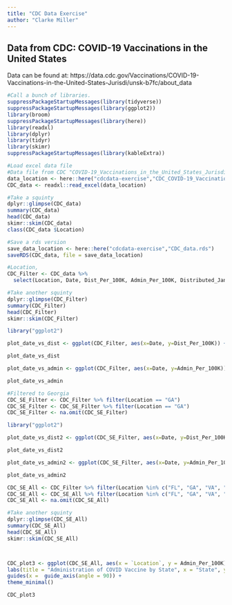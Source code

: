 ---
title: "CDC Data Exercise"
author: "Clarke Miller"
---

## Data from CDC: COVID-19 Vaccinations in the United States

Data can be found at: https://data.cdc.gov/Vaccinations/COVID-19-Vaccinations-in-the-United-States-Jurisdi/unsk-b7fc/about_data

```{r}
#Call a bunch of libraries.
suppressPackageStartupMessages(library(tidyverse))
suppressPackageStartupMessages(library(ggplot2))
library(broom) 
suppressPackageStartupMessages(library(here))
library(readxl) 
library(dplyr) 
library(tidyr) 
library(skimr)
suppressPackageStartupMessages(library(kableExtra))

#Load excel data file
#Data file from CDC "COVID-19_Vaccinations_in_the_United_States_Jurisdiction_20240208"
data_location <- here::here("cdcdata-exercise","CDC_COVID-19_Vaccinations.xlsx")
CDC_data <- readxl::read_excel(data_location)

#Take a squinty
dplyr::glimpse(CDC_data)
summary(CDC_data)
head(CDC_data)
skimr::skim(CDC_data)
class(CDC_data $Location)

#Save a rds version
save_data_location <- here::here("cdcdata-exercise","CDC_data.rds")
saveRDS(CDC_data, file = save_data_location)

#Location, 
CDC_Filter <- CDC_data %>% 
  select(Location, Date, Dist_Per_100K, Admin_Per_100K, Distributed_Janssen, Distributed_Moderna, Distributed_Pfizer)

#Take another squinty
dplyr::glimpse(CDC_Filter)
summary(CDC_Filter)
head(CDC_Filter)
skimr::skim(CDC_Filter)

library("ggplot2")

plot_date_vs_dist <- ggplot(CDC_Filter, aes(x=Date, y=Dist_Per_100K)) + geom_point() + theme_classic() + labs(title = "Doses Distributed vs. Time", x="Time (Date)", y="Doses Distibuted Per 100K")

plot_date_vs_dist

plot_date_vs_admin <- ggplot(CDC_Filter, aes(x=Date, y=Admin_Per_100K)) + geom_point() + theme_classic() + labs(title = "Doses Administered vs. Time", x="Time (Date)", y="Doses Administrated Per 100K")

plot_date_vs_admin

```

```{r}
#Filtered to Georgia
CDC_SE_Filter <- CDC_Filter %>% filter(Location == "GA")
CDC_SE_Filter <- CDC_SE_Filter %>% filter(Location == "GA")
CDC_SE_Filter <- na.omit(CDC_SE_Filter)

library("ggplot2")

plot_date_vs_dist2 <- ggplot(CDC_SE_Filter, aes(x=Date, y=Dist_Per_100K)) + geom_point() + theme_classic() + labs(title = "Doses Distributed vs. Time", x="Time (Date)", y="Doses Distibuted Per 100K")

plot_date_vs_dist2

plot_date_vs_admin2 <- ggplot(CDC_SE_Filter, aes(x=Date, y=Admin_Per_100K)) + geom_point() + theme_classic() + labs(title = "Doses Administered vs. Time", x="Time (Date)", y="Doses Administrated Per 100K")

plot_date_vs_admin2

```

```{r}


CDC_SE_All <- CDC_Filter %>% filter(Location %in% c("FL", "GA", "VA", "TN", "NC", "SC", "AL", "KY", "MS"))
CDC_SE_All <- CDC_SE_All %>% filter(Location %in% c("FL", "GA", "VA", "TN", "NC", "SC", "AL", "KY", "MS"))
CDC_SE_All <- na.omit(CDC_SE_All)

#Take another squinty
dplyr::glimpse(CDC_SE_All)
summary(CDC_SE_All)
head(CDC_SE_All)
skimr::skim(CDC_SE_All)



CDC_plot3 <- ggplot(CDC_SE_All, aes(x = `Location`, y = Admin_Per_100K)) + geom_bar(stat = "identity", position = "dodge", color = "orange") +
labs(title = "Administration of COVID Vaccine by State", x = "State", y = "Admin Per 100K Pop") +  
guides(x =  guide_axis(angle = 90)) +
theme_minimal() 

CDC_plot3

```
